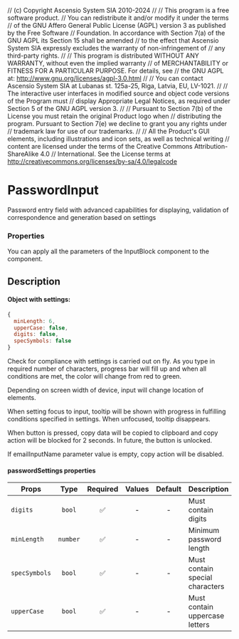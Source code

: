 // (c) Copyright Ascensio System SIA 2010-2024
// 
// This program is a free software product.
// You can redistribute it and/or modify it under the terms
// of the GNU Affero General Public License (AGPL) version 3 as published by the Free Software
// Foundation. In accordance with Section 7(a) of the GNU AGPL its Section 15 shall be amended
// to the effect that Ascensio System SIA expressly excludes the warranty of non-infringement of
// any third-party rights.
// 
// This program is distributed WITHOUT ANY WARRANTY, without even the implied warranty
// of MERCHANTABILITY or FITNESS FOR A PARTICULAR  PURPOSE. For details, see
// the GNU AGPL at: http://www.gnu.org/licenses/agpl-3.0.html
// 
// You can contact Ascensio System SIA at Lubanas st. 125a-25, Riga, Latvia, EU, LV-1021.
// 
// The  interactive user interfaces in modified source and object code versions of the Program must
// display Appropriate Legal Notices, as required under Section 5 of the GNU AGPL version 3.
// 
// Pursuant to Section 7(b) of the License you must retain the original Product logo when
// distributing the program. Pursuant to Section 7(e) we decline to grant you any rights under
// trademark law for use of our trademarks.
// 
// All the Product's GUI elements, including illustrations and icon sets, as well as technical writing
// content are licensed under the terms of the Creative Commons Attribution-ShareAlike 4.0
// International. See the License terms at http://creativecommons.org/licenses/by-sa/4.0/legalcode



<Meta title="Components/PasswordInput" component={PasswordInput} />

# PasswordInput

Password entry field with advanced capabilities for displaying, validation of correspondence and generation based on settings

<Canvas>
  <Story of={stories.Default} />
</Canvas>

### Properties

You can apply all the parameters of the InputBlock component to the component.

<Controls />

## Description

#### Object with settings:

```js
{
  minLength: 6,
  upperCase: false,
  digits: false,
  specSymbols: false
}
```

Check for compliance with settings is carried out on fly. As you type in required number of characters, progress bar will fill up and when all conditions are met, the color will change from red to green.

Depending on screen width of device, input will change location of elements.

When setting focus to input, tooltip will be shown with progress in fulfilling conditions specified in settings. When unfocused, tooltip disappears.

When button is pressed, copy data will be copied to clipboard and copy action will be blocked for 2 seconds. In future, the button is unlocked.

If emailInputName parameter value is empty, copy action will be disabled.

#### passwordSettings properties

| Props         |   Type   | Required | Values | Default | Description                     |
| ------------- | :------: | :------: | :----: | :-----: | ------------------------------- |
| `digits`      |  `bool`  |    ✅    |   -    |    -    | Must contain digits             |
| `minLength`   | `number` |    ✅    |   -    |    -    | Minimum password length         |
| `specSymbols` |  `bool`  |    ✅    |   -    |    -    | Must contain special characters |
| `upperCase`   |  `bool`  |    ✅    |   -    |    -    | Must contain uppercase letters  |
